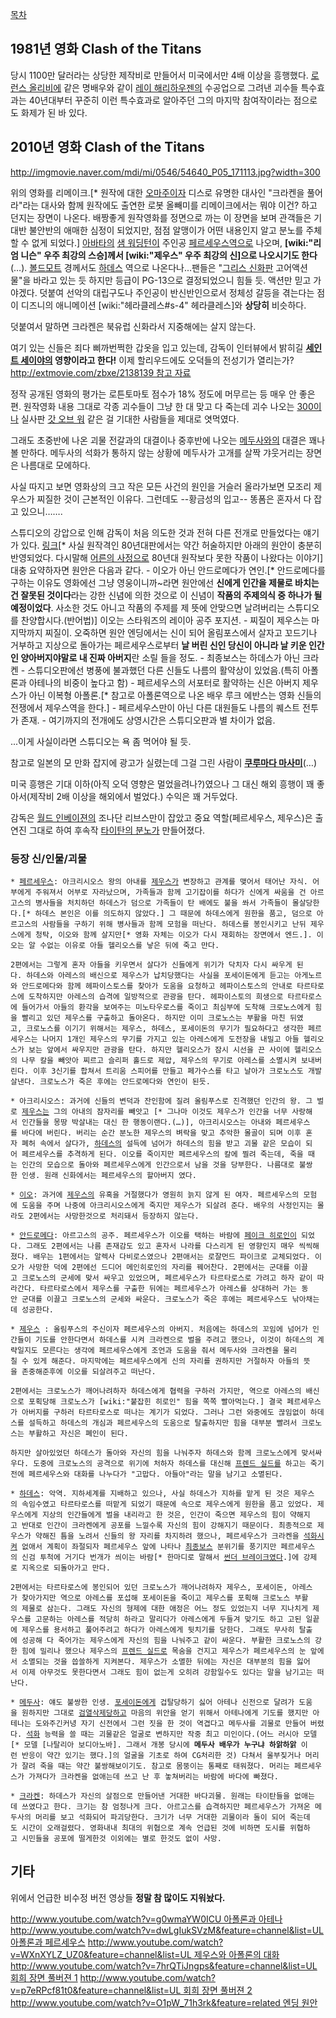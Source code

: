 [[목차]]

== 1981년 영화 Clash of the Titans ==
당시 1100만 달러라는 상당한 제작비로 만들어서 미국에서만 4배 이상을 흥행했다. [[로런스 올리비에]] 같은 명배우와 같이 [[레이 해리하우젠]]의 수공업으로 그려낸 괴수들 특수효과는 40년대부터 꾸준히 이런 특수효과로 알아주던 그의 마지막 참여작이라는 점으로도 화제가 된 바 있다.

== 2010년 영화 Clash of the Titans ==
http://imgmovie.naver.com/mdi/mi/0546/54640_P05_171113.jpg?width=300

위의 영화를 리메이크.[* 원작에 대한 [[오마주]]이자 디스로 유명한 대사인 "크라켄을 풀어라"라는 대사와 함께 원작에도 출연한 로봇 올빼미를 리메이크에서는 뭐야 이건? 하고 던지는 장면이 나온다. 배짱좋게 원작영화를 정면으로 까는 이 장면을 보며 관객들은 기대반 불안반의 애매한 심정이 되었지만, 점점 알맹이가 어떤 내용인지 알고 분노를 주체할 수 없게 되었다.] [[아바타]]의 [[샘 워딩턴]]이 주인공 [[페르세우스]]역으로 나오며, '''[wiki:"리엄 니슨" 우주 최강의 스승]께서 [wiki:"제우스" 우주 최강의 신]으로 나오시기도 한다'''(…). [[볼드모트]] 경께서도 [[하데스]] 역으로 나온다나...팬들은 "[[그리스 신화]]판 고어액션물"을 바라고 있는 듯 하지만 등급이 PG-13으로 결정되었으니 힘들 듯. 액션만 믿고 가야겠다. 덧붙여 선악의 대립구도나 주인공이 반신반인으로서 정체성 갈등을 겪는다는 점이 디즈니의 애니메이션 [wiki:"헤라클레스#s-4" 헤라클레스]와 '''상당히''' 비슷하다. 

덧붙여서 말하면 크라켄은 북유럽 신화라서 지중해에는 살지 않는다.

여기 있는 신들은 죄다 삐까번쩍한 갑옷을 입고 있는데, 감독이 인터뷰에서 밝히길 '''[[세인트 세이야]]의 영향이라고 한다!''' 이제 할리우드에도 오덕들의 전성기가 열리는가? [[http://extmovie.com/zbxe/2138139 참고 자료]]

정작 공개된 영화의 평가는 로튼토마토 점수가 18% 정도에 머무르는 등 매우 안 좋은 편. 원작영화 내용 그대로 각종 괴수들이 그냥 한 대 맞고 다 죽는데 괴수 나오는 [[300(영화)|300]]이나 실사판 [[갓 오브 워]] 같은 걸 기대한 사람들을 제대로 엿먹였다.

그래도 초중반에 나온 괴물 전갈과의 대결이나 중후반에 나오는 [[메두사]]와의 대결은 꽤나 볼 만하다. 메두사의 석화가 통하지 않는 상황에 메두사가 고개를 살짝 갸웃거리는 장면은 나름대로 모에하다.

사실 따지고 보면 영화상의 크고 작은 모든 사건의 원인을 거슬러 올라가보면 모조리 제우스가 찌질한 것이 근본적인 이유다. 그런데도 --황금성의 입고-- 똥폼은 혼자서 다 잡고 있으니…….

스튜디오의 강압으로 인해 감독이 처음 의도한 것과 전혀 다른 전개로 만들었다는 얘기가 있다. [http://leosden.egloos.com/2434804 링크][* 사실 원작격인 80년대판에서는 약간 허술하지만 아래의 원안이 충분히 반영되었다. 다시말해 [[어른의 사정]]으로 80년대 원작보다 못한 작품이 나왔다는 이야기]
대충 요약하자면 원안은 다음과 같다.
- 이오가 아닌 안드로메다가 연인.[* 안드로메다를 구하는 이유도 영화에선 그냥 영웅이니까~라면 원안에선 '''신에게 인간을 제물로 바치는 건 잘못된 것이다'''라는 강한 신념에 의한 것으로 이 신념이 '''작품의 주제의식 중 하나가 될 예정이었다'''. 사소한 것도 아니고 작품의 주제를 제 뜻에 안맞으면 날려버리는 스튜디오를 찬양합시다.(반어법)] 이오는 스타워즈의 레이아 공주 포지션.
- 찌질이 제우스는 마지막까지 찌질이. 오죽하면 원안 엔딩에서는 신이 되어 올림포스에서 살자고 꼬드기나 거부하고 지상으로 돌아가는 페르세우스로부터 '''날 버린 신인 당신이 아니라 날 키운 인간인 양아버지야말로 내 진짜 아버지'''란 소릴 들을 정도.
- 최종보스는 하데스가 아닌 크라켄
- 스튜디오판에선 병풍에 불과했던 다른 신들도 나름의 활약상이 있었음.(특히 아폴론과 아테나의 비중이 높다고 함)
- 페르세우스의 서포터로 활약하는 신은 아버지 제우스가 아닌 이복형 아폴론.[* 참고로 아폴론역으로 나온 배우 루크 에반스는 영화 신들의 전쟁에서 제우스역을 한다.]
- 페르세우스만이 아닌 다른 대원들도 나름의 퀘스트 전투가 존재.
- 여기까지의 전개에도 상영시간은 스튜디오판과 별 차이가 없음.

...이게 사실이라면 스튜디오는 욕 좀 먹어야 될 듯.

참고로 일본의 모 만화 잡지에 광고가 실렸는데 그걸 그린 사람이 '''[[쿠루마다 마사미]]'''(…)
 
미국 흥행은 기대 이하(아직 오덕 영향은 멀었을려나?)였으나 그 대신 해외 흥행이 꽤 좋아서(제작비 2배 이상을 해외에서 벌었다.) 수익은 꽤 거두었다.

감독은 [[월드 인베이젼]]의 조나단 리브스만이 잡았고 중요 역할(페르세우스, 제우스)은 출연진 그대로 하여 후속작 [[타이탄의 분노]]가 만들어졌다.


=== 등장 신/인물/괴물 ===
 * [[페르세우스]]: 아크리시오스 왕의 아내를 [[제우스]]가 변장하고 관계를 맺어서 태어난 자식. 어부에게 주워져서 어부로 자라났으며, 가족들과 함께 고기잡이를 하다가 신에게 싸움을 건 아르고스의 병사들을 처치하던 하데스가 덤으로 가족들이 탄 배에도 불을 쏴서 가족들이 몰살당한다.[* 하데스 본인은 이를 의도하지 않았다.] 그 때문에 하데스에게 원한을 품고, 덤으로 아르고스의 사람들을 구하기 위해 병사들과 함께 모험을 떠난다. 하데스를 봉인시키고 난뒤 제우스에게 청탁, 이오와 함께 살지만[* 영화 자체는 이오가 다시 재회하는 장면에서 엔드.]. 이오는 알 수없는 이유로 아들 헬리오스를 낳은 뒤에 죽고 만다. 

 2편에서는 그렇게 혼자 아들을 키우면서 살다가 신들에게 위기가 닥치자 다시 싸우게 된다. 하데스와 아레스의 배신으로 제우스가 납치당했다는 사실을 포세이돈에게 듣고는 아게노르와 안드로메다와 함께 헤파이스토스를 찾아가 도움을 요청하고 헤파이스토스의 안내로 타르타로스에 도착하지만 아레스의 습격에 일방적으로 관광을 탄다. 헤파이스토의 희생으로 타르타로스에 들어가서 아들의 환각을 보여주는 미노타우로스를 죽이고 최심부에 도착해 크로노스에게 힘을 빨리고 있던 제우스를 구출하고 돌아온다. 하지만 이미 크로노스는 부활을 마친 뒤였고, 크로노스를 이기기 위해서는 제우스, 하데스, 포세이돈의 무기가 필요하다고 생각한 페르세우스는 나머지 1개인 제우스의 무기를 가지고 있는 아레스에게 도전장을 내밀고 아들 헬리오스가 보는 앞에서 싸우지만 관광을 탄다. 하지만 헬리오스가 잠시 시선을 끈 사이에 헬리오스의 나무 칼을 빼앗아 찌르고 슬리퍼 홀드로 제압, 제우스의 무기로 아레스를 소멸시켜 보내버린다. 이후 3신기를 합쳐서 트리움 스피어를 만들고 페가수스를 타고 날아가 크로노스도 개발살낸다. 크로노스가 죽은 후에는 안드로메다와 연인이 된듯.

 * 아크리시오스: 과거에 신들의 변덕과 잔인함에 질려 올림푸스로 진격했던 인간의 왕. 그 벌로 [[제우스]]는 그의 아내의 잠자리를 빼앗고 [* 그나마 이것도 제우스가 인간을 너무 사랑해서 인간들을 몽땅 박살내는 대신 한 행동이랜다.(…)], 아크리시오스는 아내와 페르세우스를 바다에 버린다. 버리는 순간 분노한 제우스의 벼락을 맞고 추악한 몰골이 되며 이후 혼자 폐허 속에서 살다가, [[하데스]]의 설득에 넘어가 하데스의 힘을 받고 괴물 같은 모습이 되어 페르세우스를 추격하게 된다. 이오를 죽이지만 페르세우스의 칼에 찔려 죽는데, 죽을 때는 인간의 모습으로 돌아와 페르세우스에게 인간으로서 남을 것을 당부한다. 나름대로 불쌍한 인생. 원래 신화에서는 페르세우스의 할아버지 였다.

 * [[이오]]: 과거에 [[제우스]]의 유혹을 거절했다가 영원히 늙지 않게 된 여자. 페르세우스의 모험에 도움을 주며 나중에 아크리시오스에게 죽지만 제우스가 되살려 준다. 배우의 사정인지는 몰라도 2편에서는 사망한것으로 처리돼서 등장하지 않는다.

 * [[안드로메다]]: 아르고스의 공주. 페르세우스가 이오를 택하는 바람에 [[페이크 히로인]]이 되었다. 그래도 2편에서는 나름 존재감도 있고 혼자서 나라를 다스리게 된 영향인지 매우 씩씩해졌다. 배우는 1편에서는 알렉사 다비로스였으나 2편애서는 로잘먼드 파이크로 교체되었다. 이오가 사망한 덕에 2편에선 드디어 메인히로인의 자리를 꿰어찬다. 2편에서는 군대를 이끌고 크로노스의 군세에 맞서 싸우고 있었으며, 페르세우스가 타르타로스로 가려고 하자 같이 따라간다. 타르타로스에서 제우스를 구출한 뒤에는 페르세우스가 아레스를 상대하러 가는 동안 군대를 이끌고 크로노스의 군세와 싸운다. 크로노스가 죽은 후에는 페르세우스도 낚아채는데 성공한다.

 * [[제우스]] : 올림푸스의 주신이자 페르세우스의 아버지. 처음에는 하데스의 꼬임에 넘어가 인간들이 기도를 안한다면서 하데스를 시켜 크라켄으로 벌을 주려고 했으나, 이것이 하데스의 계략일지도 모른다는 생각에 페르세우스에게 조언과 도움을 줘서 메두사와 크라켄을 물리칠 수 있게 해준다. 마지막에는 페르세우스에게 신의 자리를 권하지만 거절하자 아들의 뜻을 존중해준후에 이오를 되살려주고 떠난다.

 2편에서는 크로노스가 깨어나려하자 하데스에게 협력을 구하러 가지만, 역으로 아레스의 배신으로 포획당해 크로노스가 [wiki:"붙잡힌 히로인" 힘을 쪽쪽 빨아먹는다.] 결국 페르세우스가 아버지를 구하러 타르타로스로 떠나는 계기가 되었다. 그러나 그런 와중에도 끊임없이 하데스를 설득하고 하데스의 개심과 페르세우스의 도움으로 탈출하지만 힘을 대부분 빨려서 크로노스는 부활하고 자신은 폐인이 된다.

 하지만 살아있었던 하데스가 돌아와 자신의 힘을 나눠주자 하데스와 함께 크로노스에게 맞서싸우다. 도중에 크로노스의 공격으로 위기에 처하자 하데스를 대신해 [[프렌드 실드]]를 하고는 죽기전에 페르세우스와 대화를 나누다가 "고맙다. 아들아"라는 말을 남기고 소멸된다.

 * [[하데스]]: 악역. 지하세계를 지배하고 있으나, 사실 하데스가 지하를 맡게 된 것은 제우스의 속임수였고 타르타로스를 떠맡게 되었기 때문에 속으로 제우스에게 원한을 품고 있었다. 제우스에게 지상의 인간들에게 벌을 내리라고 한 것은, 인간이 죽으면 제우스의 힘이 약해지고 반대로 인간이 크라켄에게 공포를 느낄수록 자신의 힘이 강해지기 때문이다. 최종적으로 제우스가 약해진 틈을 노려서 신들의 왕 자리를 차지하려 했으나, 페르세우스가 크라켄을 [[석화]]시켜 없애서 계획이 좌절되자 페르세우스 앞에 나타나 [[최종보스]] 분위기를 풍기지만 페르세우스의 신검 투척에 거기다 번개가 씌이는 바람[* 한마디로 말해서 [[썬더 브레이크]]였다.]에 강제로 지옥으로 되돌아가고 만다. 

 2편에서는 타르타로스에 봉인되어 있던 크로노스가 깨어나려하자 제우스, 포세이돈, 아레스가 찾아가지만 역으로 아레스를 포섭해 포세이돈을 죽이고 제우스를 포획해 크로노스 부활의 제물로 삼는다. 그래도 자신의 형제에 대한 애정은 어느 정도 있었는지 너무 지나치게 제우스를 고문하는 아레스를 적당히 하라고 말리다가 아레스에게 두들겨 맞기도 하고 고된 일끝에 제우스를 용서하고 풀어주려고 하다가 아레스에게 뒷치기를 당한다. 그래도 무사히 탈출에 성공해 다 죽어가는 제우스에게 자신의 힘을 나눠주고 같이 싸운다. 부활한 크로노스의 강한 힘에 밀리나 했으나 제우스의 [[프렌드 실드]]로 목숨을 건지고 제우스가 페르세우스의 눈 앞에서 소멸되는 것을 씁쓸하게 지켜본다. 제우스가 소멸한 뒤에는 자신은 대부분의 힘을 잃어서 이제 아무것도 못한다면서 그래도 힘이 없는게 오히려 강함일수도 있다는 말을 남기고는 떠난다.


 * [[메두사]]: 얘도 불쌍한 인생. [[포세이돈]]에게 겁탈당하기 싫어 아테나 신전으로 달려가 도움을 원하지만 그대로 [[검열삭제]]당하고 마음의 위안을 얻기 위해서 아테나에게 기도를 했지만 아테나는 도와주긴커녕 자기 신전에서 그런 짓을 한 것이 역겹다고 메두사를 괴물로 만들어 버렸다. [[석화]] 능력을 쓸 때는 괴물같은 얼굴로 변하지만 작중 최고 미인이다.(어느 러시아 모델[* 모델 [나탈리아 보디아노바]. 그래서 개봉 당시에 '''메두사 배우가 누구냐 하앍하앍''' 이런 반응이 약간 있기는 했다.]의 얼굴을 기초로 하여 CG처리한 것) 다쳐서 울부짖거나 머리가 잘려 죽을 때는 약간 불쌍해보이기도. 참고로 몸뚱이는 통째로 태워졌다. 머리는 페르세우스가 가져다가 크라켄을 없애는데 쓰고 난 후 놓쳐버리는 바람에 바다에 빠졌다.

 * [[크라켄]]: 하데스가 자신의 살점으로 만들어낸 거대한 바다괴물. 원래는 타이탄들을 없애는데 쓰였다고 한다. 크기는 참 엄청나게 크다. 아르고스를 습격하지만 페르세우스가 가져온 메두사의 머리를 보고 석화되어 파괴당한다. 크기가 너무 거대한 괴물이라 돌이 되어 죽는데도 시간이 오래걸렸다. 영화내내 최대의 위협으로 계속 언급된 것에 비하면 도시를 위협하고 시민들을 공포에 떨게한것 이외에는 별로 한것도 없이 사망.

== 기타 ==
위에서 언급한 비수정 버전 영상들 '''정말 참 많이도 지워놨다.'''

[[http://www.youtube.com/watch?v=g0wmaYW0ICU 아폴론과 아테나]]
[[http://www.youtube.com/watch?v=dwLgIukSVzM&feature=channel&list=UL 아폴론과 페르세우스]]
[[http://www.youtube.com/watch?v=WXnXYLZ_UZ0&feature=channel&list=UL 제우스와 아폴론의 대화]]
[[http://www.youtube.com/watch?v=7hrQTiJngps&feature=channel&list=UL 회희 장면 풀버젼 1]]
[[http://www.youtube.com/watch?v=p7eRPcf81t0&feature=channel&list=UL 회희 장면 풀버젼 2]]
[[http://www.youtube.com/watch?v=O1pW_71h3rk&feature=related 엔딩 원안]]


{{{#!html
<iframe width="500" height="408" src="http://serviceapi.nmv.naver.com/flash/convertIframeTag.nhn?vid=420A2E611F46247C8D0A6B9438F8028AAF5E&outKey=V122f0565268222fd0b3eb1b943db31a9a2c733b957137af12c08b1b943db31a9a2c7" frameborder="no" scrolling="no"></iframe>
}}}
